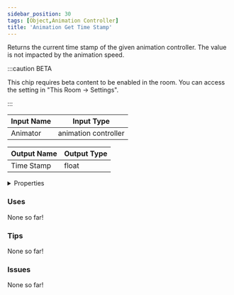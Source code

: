 ```yaml
---
sidebar_position: 30
tags: [Object,Animation Controller]
title: 'Animation Get Time Stamp'
---
```


Returns the current time stamp of the given animation controller. The value is not impacted by the animation speed.

:::caution BETA

This chip requires beta content to be enabled in the room. You can access the setting in "This Room -> Settings".

:::




<EsbSvg />

| Input Name | Input Type |
|-----------|-----------|
| Animator | animation controller |

| Output Name | Output Type |
|-----------|-----------|
| Time Stamp | float |


<details>
  <summary>Properties</summary>
  <div>
    <div>
    <table>
      <thead>
        <tr>
          <th>Is beta required?</th>
          <th>✅</th>
        </tr>
        <tr>
          <th>Is this chip a trolling risk?</th>
          <th>❌</th>
        </tr>
        <tr>
          <th>Is this chip a role assignment risk?</th>
          <th>❌</th>
        </tr>
        <tr>
          <th>Chip UUID</th>
          <th>19a1867b-8322-45b5-9971-c91b246663f3</th>
        </tr>
      </thead>
    </table>
    </div>
  </div>
</details>

### Uses

None so far!

### Tips

None so far!

### Issues

None so far!